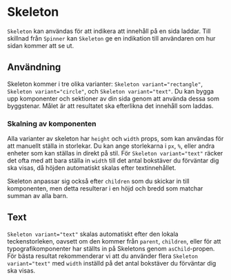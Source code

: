 

<Meta of={SkeletonStories} />

# Skeleton

`Skeleton` kan användas för att indikera att innehåll på en sida laddar. Till skillnad från `Spinner` kan `Skeleton` ge en indikation till användaren om hur sidan kommer att se ut.

<Primary />
<Controls />

## Användning

<Canvas of={SkeletonStories.Components} />

Skeleton kommer i tre olika varianter: `Skeleton variant="rectangle"`, `Skeleton variant="circle"`, och `Skeleton variant="text"`.
Du kan bygga upp komponenter och sektioner av din sida genom att använda dessa som byggstenar. Målet är att resultatet ska efterlikna det innehåll som laddas.

<Canvas of={SkeletonStories.UsageExample} />

### Skalning av komponenten

Alla varianter av skeleton har `height` och `width` props, som kan användas för att manuellt ställa in storlekar. Du kan ange storlekarna i `px`, `%`, eller andra enheter som kan ställas in direkt på stil.
För `Skeleton variant="text"` räcker det ofta med att bara ställa in `width` till det antal bokstäver du förväntar dig ska visas, då höjden automatiskt skalas efter textinnehållet.

Skeleton anpassar sig också efter `children` som du skickar in till komponenten, men detta resulterar i en höjd och bredd som matchar summan av alla barn.

<Canvas of={SkeletonStories.Children} />

## Text

`Skeleton variant="text"` skalas automatiskt efter den lokala teckenstorleken, oavsett om den kommer från `parent`, `children`, eller för att typografikomponenter har ställts in på Skeletons genom `asChild`-propen.
För bästa resultat rekommenderar vi att du använder flera `Skeleton variant="text"` med `width` inställd på det antal bokstäver du förväntar dig ska visas.

<Canvas of={SkeletonStories.Text} />